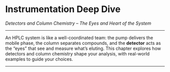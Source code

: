 # Instrumentation Deep Dive {#sec-instrumentation .unnumbered}
*Detectors and Column Chemistry – The Eyes and Heart of the System*  

---

An HPLC system is like a well-coordinated team: the pump delivers the mobile phase, the column separates compounds, and the **detector** acts as the “eyes” that see and measure what’s eluting. This chapter explores how detectors and column chemistry shape your analysis, with real-world examples to guide your choices.  

---
